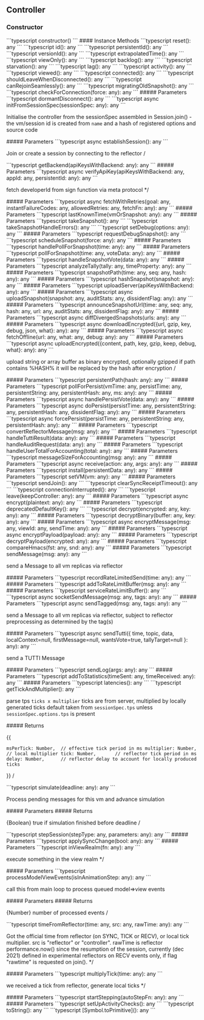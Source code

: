 ## Controller

<a id="controller"></a>
### Constructor
<CodeGroup>
```typescript
constructor()
```
</CodeGroup>
<Tabs>
<Tab title="Methods">
#### Instance Methods
<AccordionGroup>
<Accordion title="reset">
<CodeGroup>
```typescript
reset(): any
```
</CodeGroup>
</Accordion>
<Accordion title="id">
<CodeGroup>
```typescript
id(): any
```
</CodeGroup>
</Accordion>
<Accordion title="persistentId">
<CodeGroup>
```typescript
persistentId(): any
```
</CodeGroup>
</Accordion>
<Accordion title="versionId">
<CodeGroup>
```typescript
versionId(): any
```
</CodeGroup>
</Accordion>
<Accordion title="extrapolatedTime">
<CodeGroup>
```typescript
extrapolatedTime(): any
```
</CodeGroup>
</Accordion>
<Accordion title="viewOnly">
<CodeGroup>
```typescript
viewOnly(): any
```
</CodeGroup>
</Accordion>
<Accordion title="backlog">
<CodeGroup>
```typescript
backlog(): any
```
</CodeGroup>
</Accordion>
<Accordion title="starvation">
<CodeGroup>
```typescript
starvation(): any
```
</CodeGroup>
</Accordion>
<Accordion title="lag">
<CodeGroup>
```typescript
lag(): any
```
</CodeGroup>
</Accordion>
<Accordion title="activity">
<CodeGroup>
```typescript
activity(): any
```
</CodeGroup>
</Accordion>
<Accordion title="viewed">
<CodeGroup>
```typescript
viewed(): any
```
</CodeGroup>
</Accordion>
<Accordion title="connected">
<CodeGroup>
```typescript
connected(): any
```
</CodeGroup>
</Accordion>
<Accordion title="shouldLeaveWhenDisconnected">
<CodeGroup>
```typescript
shouldLeaveWhenDisconnected(): any
```
</CodeGroup>
</Accordion>
<Accordion title="canRejoinSeamlessly">
<CodeGroup>
```typescript
canRejoinSeamlessly(): any
```
</CodeGroup>
</Accordion>
<Accordion title="migratingOldSnapshot">
<CodeGroup>
```typescript
migratingOldSnapshot(): any
```
</CodeGroup>
</Accordion>
<Accordion title="checkForConnection">
<CodeGroup>
```typescript
checkForConnection(force: any): any
```
</CodeGroup>
##### Parameters
<ParamField path="force" type="any" required={true}>

</ParamField>
</Accordion>
<Accordion title="dormantDisconnect">
<CodeGroup>
```typescript
dormantDisconnect(): any
```
</CodeGroup>
</Accordion>
<Accordion title="initFromSessionSpec">
<CodeGroup>
```typescript
async initFromSessionSpec(sessionSpec: any): any
```
</CodeGroup>
<p>Initialise the controller from the sessionSpec assembled in Session.join() - the vm/session id is created from <code>name</code> and a hash of registered options and source code</p>
##### Parameters
<ParamField path="sessionSpec" type="any" required={true}>

</ParamField>
</Accordion>
<Accordion title="establishSession">
<CodeGroup>
```typescript
async establishSession(): any
```
</CodeGroup>
<p>Join or create a session by connecting to the reflector /</p>
</Accordion>
<Accordion title="getBackend">
<CodeGroup>
```typescript
getBackend(apiKeysWithBackend: any): any
```
</CodeGroup>
##### Parameters
<ParamField path="apiKeysWithBackend" type="any" required={true}>

</ParamField>
</Accordion>
<Accordion title="verifyApiKey">
<CodeGroup>
```typescript
async verifyApiKey(apiKeysWithBackend: any, appId: any, persistentId: any): any
```
</CodeGroup>
<p>fetch developerId from sign function via meta protocol */</p>
##### Parameters
<ParamField path="apiKeysWithBackend" type="any" required={true}>

</ParamField>
<ParamField path="appId" type="any" required={true}>

</ParamField>
<ParamField path="persistentId" type="any" required={true}>

</ParamField>
</Accordion>
<Accordion title="fetchWithRetries">
<CodeGroup>
```typescript
async fetchWithRetries(goal: any, instantFailureCodes: any, allowedRetries: any, fetchFn: any): any
```
</CodeGroup>
##### Parameters
<ParamField path="goal" type="any" required={true}>

</ParamField>
<ParamField path="instantFailureCodes" type="any" required={true}>

</ParamField>
<ParamField path="allowedRetries" type="any" required={true}>

</ParamField>
<ParamField path="fetchFn" type="any" required={true}>

</ParamField>
</Accordion>
<Accordion title="lastKnownTime">
<CodeGroup>
```typescript
lastKnownTime(vmOrSnapshot: any): any
```
</CodeGroup>
##### Parameters
<ParamField path="vmOrSnapshot" type="any" required={true}>

</ParamField>
</Accordion>
<Accordion title="takeSnapshot">
<CodeGroup>
```typescript
takeSnapshot(): any
```
</CodeGroup>
</Accordion>
<Accordion title="takeSnapshotHandleErrors">
<CodeGroup>
```typescript
takeSnapshotHandleErrors(): any
```
</CodeGroup>
</Accordion>
<Accordion title="setDebug">
<CodeGroup>
```typescript
setDebug(options: any): any
```
</CodeGroup>
##### Parameters
<ParamField path="options" type="any" required={true}>

</ParamField>
</Accordion>
<Accordion title="requestDebugSnapshot">
<CodeGroup>
```typescript
requestDebugSnapshot(): any
```
</CodeGroup>
</Accordion>
<Accordion title="scheduleSnapshot">
<CodeGroup>
```typescript
scheduleSnapshot(force: any): any
```
</CodeGroup>
##### Parameters
<ParamField path="force" type="any" required={true} default="false">

</ParamField>
</Accordion>
<Accordion title="handlePollForSnapshot">
<CodeGroup>
```typescript
handlePollForSnapshot(time: any): any
```
</CodeGroup>
##### Parameters
<ParamField path="time" type="any" required={true}>

</ParamField>
</Accordion>
<Accordion title="pollForSnapshot">
<CodeGroup>
```typescript
pollForSnapshot(time: any, voteData: any): any
```
</CodeGroup>
##### Parameters
<ParamField path="time" type="any" required={true}>

</ParamField>
<ParamField path="voteData" type="any" required={true}>

</ParamField>
</Accordion>
<Accordion title="handleSnapshotVote">
<CodeGroup>
```typescript
handleSnapshotVote(data: any): any
```
</CodeGroup>
##### Parameters
<ParamField path="data" type="any" required={true}>

</ParamField>
</Accordion>
<Accordion title="analyzeTally">
<CodeGroup>
```typescript
analyzeTally(tally: any, timeProperty: any): any
```
</CodeGroup>
##### Parameters
<ParamField path="tally" type="any" required={true}>

</ParamField>
<ParamField path="timeProperty" type="any" required={true}>

</ParamField>
</Accordion>
<Accordion title="snapshotPath">
<CodeGroup>
```typescript
snapshotPath(time: any, seq: any, hash: any): any
```
</CodeGroup>
##### Parameters
<ParamField path="time" type="any" required={true}>

</ParamField>
<ParamField path="seq" type="any" required={true}>

</ParamField>
<ParamField path="hash" type="any" required={true}>

</ParamField>
</Accordion>
<Accordion title="hashSnapshot">
<CodeGroup>
```typescript
hashSnapshot(snapshot: any): any
```
</CodeGroup>
##### Parameters
<ParamField path="snapshot" type="any" required={true}>

</ParamField>
</Accordion>
<Accordion title="uploadServer">
<CodeGroup>
```typescript
uploadServer(apiKeysWithBackend: any): any
```
</CodeGroup>
##### Parameters
<ParamField path="apiKeysWithBackend" type="any" required={true}>

</ParamField>
</Accordion>
<Accordion title="uploadSnapshot">
<CodeGroup>
```typescript
async uploadSnapshot(snapshot: any, auditStats: any, dissidentFlag: any): any
```
</CodeGroup>
##### Parameters
<ParamField path="snapshot" type="any" required={true}>

</ParamField>
<ParamField path="auditStats" type="any" required={true}>

</ParamField>
<ParamField path="dissidentFlag" type="any" required={true} default="null">

</ParamField>
</Accordion>
<Accordion title="announceSnapshotUrl">
<CodeGroup>
```typescript
announceSnapshotUrl(time: any, seq: any, hash: any, url: any, auditStats: any, dissidentFlag: any): any
```
</CodeGroup>
##### Parameters
<ParamField path="time" type="any" required={true}>

</ParamField>
<ParamField path="seq" type="any" required={true}>

</ParamField>
<ParamField path="hash" type="any" required={true}>

</ParamField>
<ParamField path="url" type="any" required={true}>

</ParamField>
<ParamField path="auditStats" type="any" required={true}>

</ParamField>
<ParamField path="dissidentFlag" type="any" required={true}>

</ParamField>
</Accordion>
<Accordion title="diffDivergedSnapshots">
<CodeGroup>
```typescript
async diffDivergedSnapshots(urls: any): any
```
</CodeGroup>
##### Parameters
<ParamField path="urls" type="any" required={true}>

</ParamField>
</Accordion>
<Accordion title="downloadEncrypted">
<CodeGroup>
```typescript
async downloadEncrypted({url, gzip, key, debug, json, what}: any): any
```
</CodeGroup>
##### Parameters
<ParamField path="{url, gzip, key, debug, json, what}" type="any" required={true}>

</ParamField>
</Accordion>
<Accordion title="fetchOffline">
<CodeGroup>
```typescript
async fetchOffline(url: any, what: any, debug: any): any
```
</CodeGroup>
##### Parameters
<ParamField path="url" type="any" required={true}>

</ParamField>
<ParamField path="what" type="any" required={true}>

</ParamField>
<ParamField path="debug" type="any" required={true}>

</ParamField>
</Accordion>
<Accordion title="uploadEncrypted">
<CodeGroup>
```typescript
async uploadEncrypted({content, path, key, gzip, keep, debug, what}: any): any
```
</CodeGroup>
<p>upload string or array buffer as binary encrypted, optionally gzipped if path contains %HASH% it will be replaced by the hash after encryption /</p>
##### Parameters
<ParamField path="{content, path, key, gzip, keep, debug, what}" type="any" required={true}>

</ParamField>
</Accordion>
<Accordion title="persistentPath">
<CodeGroup>
```typescript
persistentPath(hash: any): any
```
</CodeGroup>
##### Parameters
<ParamField path="hash" type="any" required={true}>

</ParamField>
</Accordion>
<Accordion title="pollForPersist">
<CodeGroup>
```typescript
pollForPersist(vmTime: any, persistTime: any, persistentString: any, persistentHash: any, ms: any): any
```
</CodeGroup>
##### Parameters
<ParamField path="vmTime" type="any" required={true}>

</ParamField>
<ParamField path="persistTime" type="any" required={true}>

</ParamField>
<ParamField path="persistentString" type="any" required={true}>

</ParamField>
<ParamField path="persistentHash" type="any" required={true}>

</ParamField>
<ParamField path="ms" type="any" required={true}>

</ParamField>
</Accordion>
<Accordion title="handlePersistVote">
<CodeGroup>
```typescript
async handlePersistVote(data: any): any
```
</CodeGroup>
##### Parameters
<ParamField path="data" type="any" required={true}>

</ParamField>
</Accordion>
<Accordion title="doPersist">
<CodeGroup>
```typescript
async doPersist(persistTime: any, persistentString: any, persistentHash: any, dissidentFlag: any): any
```
</CodeGroup>
##### Parameters
<ParamField path="persistTime" type="any" required={true}>

</ParamField>
<ParamField path="persistentString" type="any" required={true}>

</ParamField>
<ParamField path="persistentHash" type="any" required={true}>

</ParamField>
<ParamField path="dissidentFlag" type="any" required={true}>

</ParamField>
</Accordion>
<Accordion title="forcePersist">
<CodeGroup>
```typescript
async forcePersist(persistTime: any, persistentString: any, persistentHash: any): any
```
</CodeGroup>
##### Parameters
<ParamField path="persistTime" type="any" required={true}>

</ParamField>
<ParamField path="persistentString" type="any" required={true}>

</ParamField>
<ParamField path="persistentHash" type="any" required={true}>

</ParamField>
</Accordion>
<Accordion title="convertReflectorMessage">
<CodeGroup>
```typescript
convertReflectorMessage(msg: any): any
```
</CodeGroup>
##### Parameters
<ParamField path="msg" type="any" required={true}>

</ParamField>
</Accordion>
<Accordion title="handleTuttiResult">
<CodeGroup>
```typescript
handleTuttiResult(data: any): any
```
</CodeGroup>
##### Parameters
<ParamField path="data" type="any" required={true}>

</ParamField>
</Accordion>
<Accordion title="handleAuditRequest">
<CodeGroup>
```typescript
handleAuditRequest(data: any): any
```
</CodeGroup>
##### Parameters
<ParamField path="data" type="any" required={true}>

</ParamField>
</Accordion>
<Accordion title="handleUserTotalForAccounting">
<CodeGroup>
```typescript
handleUserTotalForAccounting(total: any): any
```
</CodeGroup>
##### Parameters
<ParamField path="total" type="any" required={true}>

</ParamField>
</Accordion>
<Accordion title="messageSizeForAccounting">
<CodeGroup>
```typescript
messageSizeForAccounting(msg: any): any
```
</CodeGroup>
##### Parameters
<ParamField path="msg" type="any" required={true}>

</ParamField>
</Accordion>
<Accordion title="receive">
<CodeGroup>
```typescript
async receive(action: any, args: any): any
```
</CodeGroup>
##### Parameters
<ParamField path="action" type="any" required={true}>

</ParamField>
<ParamField path="args" type="any" required={true}>

</ParamField>
</Accordion>
<Accordion title="install">
<CodeGroup>
```typescript
install(persistentData: any): any
```
</CodeGroup>
##### Parameters
<ParamField path="persistentData" type="any" required={true}>

</ParamField>
</Accordion>
<Accordion title="setVM">
<CodeGroup>
```typescript
setVM(vm: any): any
```
</CodeGroup>
##### Parameters
<ParamField path="vm" type="any" required={true}>

</ParamField>
</Accordion>
<Accordion title="sendJoin">
<CodeGroup>
```typescript
sendJoin(): any
```
</CodeGroup>
</Accordion>
<Accordion title="clearSyncReceiptTimeout">
<CodeGroup>
```typescript
clearSyncReceiptTimeout(): any
```
</CodeGroup>
</Accordion>
<Accordion title="connectionInterrupted">
<CodeGroup>
```typescript
connectionInterrupted(): any
```
</CodeGroup>
</Accordion>
<Accordion title="leave">
<CodeGroup>
```typescript
leave(keepController: any): any
```
</CodeGroup>
##### Parameters
<ParamField path="keepController" type="any" required={true} default="false">

</ParamField>
</Accordion>
<Accordion title="encrypt">
<CodeGroup>
```typescript
async encrypt(plaintext: any): any
```
</CodeGroup>
##### Parameters
<ParamField path="plaintext" type="any" required={true}>

</ParamField>
</Accordion>
<Accordion title="deprecatedDefaultKey">
<CodeGroup>
```typescript
deprecatedDefaultKey(): any
```
</CodeGroup>
</Accordion>
<Accordion title="decrypt">
<CodeGroup>
```typescript
decrypt(encrypted: any, key: any): any
```
</CodeGroup>
##### Parameters
<ParamField path="encrypted" type="any" required={true}>

</ParamField>
<ParamField path="key" type="any" required={true} default="this.key">

</ParamField>
</Accordion>
<Accordion title="decryptBinary">
<CodeGroup>
```typescript
decryptBinary(buffer: any, key: any): any
```
</CodeGroup>
##### Parameters
<ParamField path="buffer" type="any" required={true}>

</ParamField>
<ParamField path="key" type="any" required={true}>

</ParamField>
</Accordion>
<Accordion title="encryptMessage">
<CodeGroup>
```typescript
async encryptMessage(msg: any, viewId: any, sendTime: any): any
```
</CodeGroup>
##### Parameters
<ParamField path="msg" type="any" required={true}>

</ParamField>
<ParamField path="viewId" type="any" required={true}>

</ParamField>
<ParamField path="sendTime" type="any" required={true}>

</ParamField>
</Accordion>
<Accordion title="encryptPayload">
<CodeGroup>
```typescript
async encryptPayload(payload: any): any
```
</CodeGroup>
##### Parameters
<ParamField path="payload" type="any" required={true}>

</ParamField>
</Accordion>
<Accordion title="decryptPayload">
<CodeGroup>
```typescript
decryptPayload(encrypted: any): any
```
</CodeGroup>
##### Parameters
<ParamField path="encrypted" type="any" required={true}>

</ParamField>
</Accordion>
<Accordion title="compareHmacs">
<CodeGroup>
```typescript
compareHmacs(fst: any, snd: any): any
```
</CodeGroup>
##### Parameters
<ParamField path="fst" type="any" required={true}>

</ParamField>
<ParamField path="snd" type="any" required={true}>

</ParamField>
</Accordion>
<Accordion title="sendMessage">
<CodeGroup>
```typescript
sendMessage(msg: any): any
```
</CodeGroup>
<p>send a Message to all vm replicas via reflector</p>
##### Parameters
<ParamField path="msg" type="any" required={true}>

</ParamField>
</Accordion>
<Accordion title="recordRateLimitedSend">
<CodeGroup>
```typescript
recordRateLimitedSend(time: any): any
```
</CodeGroup>
##### Parameters
<ParamField path="time" type="any" required={true}>

</ParamField>
</Accordion>
<Accordion title="addToRateLimitBuffer">
<CodeGroup>
```typescript
addToRateLimitBuffer(msg: any): any
```
</CodeGroup>
##### Parameters
<ParamField path="msg" type="any" required={true}>

</ParamField>
</Accordion>
<Accordion title="serviceRateLimitBuffer">
<CodeGroup>
```typescript
serviceRateLimitBuffer(): any
```
</CodeGroup>
</Accordion>
<Accordion title="socketSendMessage">
<CodeGroup>
```typescript
async socketSendMessage(msg: any, tags: any): any
```
</CodeGroup>
##### Parameters
<ParamField path="msg" type="any" required={true}>

</ParamField>
<ParamField path="tags" type="any" required={true} default="null">

</ParamField>
</Accordion>
<Accordion title="sendTagged">
<CodeGroup>
```typescript
async sendTagged(msg: any, tags: any): any
```
</CodeGroup>
<p>send a Message to all vm replicas via reflector, subject to reflector preprocessing as determined by the tag(s)</p>
##### Parameters
<ParamField path="msg" type="any" required={true}>

</ParamField>
<ParamField path="tags" type="any" required={true}>

</ParamField>
</Accordion>
<Accordion title="sendTutti">
<CodeGroup>
```typescript
async sendTutti({ time, topic, data, localContext=null, firstMessage=null, wantsVote=true, tallyTarget=null }: any): any
```
</CodeGroup>
<p>send a TUTTI Message</p>
##### Parameters
<ParamField path="{ time, topic, data, localContext=null, firstMessage=null, wantsVote=true, tallyTarget=null }" type="any" required={true}>

</ParamField>
</Accordion>
<Accordion title="sendLog">
<CodeGroup>
```typescript
sendLog(args: any): any
```
</CodeGroup>
##### Parameters
<ParamField path="args" type="any" required={true}>

</ParamField>
</Accordion>
<Accordion title="addToStatistics">
<CodeGroup>
```typescript
addToStatistics(timeSent: any, timeReceived: any): any
```
</CodeGroup>
##### Parameters
<ParamField path="timeSent" type="any" required={true}>

</ParamField>
<ParamField path="timeReceived" type="any" required={true}>

</ParamField>
</Accordion>
<Accordion title="latencies">
<CodeGroup>
```typescript
latencies(): any
```
</CodeGroup>
</Accordion>
<Accordion title="getTickAndMultiplier">
<CodeGroup>
```typescript
getTickAndMultiplier(): any
```
</CodeGroup>
<p>parse tps <code>ticks x multiplier</code> ticks are from server, multiplied by locally generated ticks default taken from <code>sessionSpec.tps</code> unless <code>sessionSpec.options.tps</code> is present</p>
##### Returns
<ResponseField type="any">
<p>{{<pre><code>msPerTick: Number,  // effective tick period in ms multiplier: Number, // local multiplier tick: Number,       // reflector tick period in ms delay: Number,      // reflector delay to account for locally produced ticks</code></pre> }} /</p>
</ResponseField>
</Accordion>
<Accordion title="simulate">
<CodeGroup>
```typescript
simulate(deadline: any): any
```
</CodeGroup>
<p>Process pending messages for this vm and advance simulation</p>
##### Parameters
<ParamField path="deadline" type="any" required={true}>

</ParamField>
##### Returns
<ResponseField type="any">
<p>{Boolean} true if simulation finished before deadline /</p>
</ResponseField>
</Accordion>
<Accordion title="stepSession">
<CodeGroup>
```typescript
stepSession(stepType: any, parameters: any): any
```
</CodeGroup>
##### Parameters
<ParamField path="stepType" type="any" required={true}>

</ParamField>
<ParamField path="parameters" type="any" required={true} default="{}">

</ParamField>
</Accordion>
<Accordion title="applySyncChange">
<CodeGroup>
```typescript
applySyncChange(bool: any): any
```
</CodeGroup>
##### Parameters
<ParamField path="bool" type="any" required={true}>

</ParamField>
</Accordion>
<Accordion title="inViewRealm">
<CodeGroup>
```typescript
inViewRealm(fn: any): any
```
</CodeGroup>
<p>execute something in the view realm */</p>
##### Parameters
<ParamField path="fn" type="any" required={true}>

</ParamField>
</Accordion>
<Accordion title="processModelViewEvents">
<CodeGroup>
```typescript
processModelViewEvents(isInAnimationStep: any): any
```
</CodeGroup>
<p>call this from main loop to process queued model=>view events</p>
##### Parameters
<ParamField path="isInAnimationStep" type="any" required={true}>

</ParamField>
##### Returns
<ResponseField type="any">
<p>{Number} number of processed events /</p>
</ResponseField>
</Accordion>
<Accordion title="timeFromReflector">
<CodeGroup>
```typescript
timeFromReflector(time: any, src: any, rawTime: any): any
```
</CodeGroup>
<p>Got the official time from reflector (on SYNC, TICK or RECV), or local tick multiplier.  src is "reflector" or "controller".  rawTime is reflector performance.now() since the resumption of the session, currently (dec 2021) defined in experimental reflectors on RECV events only, if flag "rawtime" is requested on join(). */</p>
##### Parameters
<ParamField path="time" type="any" required={true}>

</ParamField>
<ParamField path="src" type="any" required={true}>

</ParamField>
<ParamField path="rawTime" type="any" required={true}>

</ParamField>
</Accordion>
<Accordion title="multiplyTick">
<CodeGroup>
```typescript
multiplyTick(time: any): any
```
</CodeGroup>
<p>we received a tick from reflector, generate local ticks */</p>
##### Parameters
<ParamField path="time" type="any" required={true}>

</ParamField>
</Accordion>
<Accordion title="startStepping">
<CodeGroup>
```typescript
startStepping(autoStepFn: any): any
```
</CodeGroup>
##### Parameters
<ParamField path="autoStepFn" type="any" required={true}>

</ParamField>
</Accordion>
<Accordion title="setUpActivityChecks">
<CodeGroup>
```typescript
setUpActivityChecks(): any
```
</CodeGroup>
</Accordion>
<Accordion title="toString">
<CodeGroup>
```typescript
toString(): any
```
</CodeGroup>
</Accordion>
<Accordion title="[Symbol.toPrimitive]">
<CodeGroup>
```typescript
[Symbol.toPrimitive](): any
```
</CodeGroup>
</Accordion>
</AccordionGroup>
</Tab>
</Tabs>